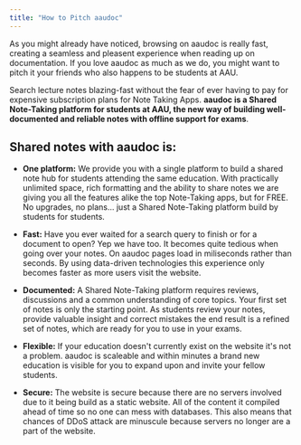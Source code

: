 ```yaml
---
title: "How to Pitch aaudoc"
---
```


As you might already have noticed, browsing on aaudoc is really fast, creating a seamless
and pleasent experience when reading up on documentation. If you love aaudoc as much
as we do, you might want to pitch it your friends who also happens to be
students at AAU.

Search lecture notes blazing-fast without the fear of ever having to pay for expensive
subscription plans for Note Taking Apps. **aaudoc is a Shared Note-Taking platform for
students at AAU, the new way of building well-documented and reliable notes with
offline support for exams**.

## Shared notes with aaudoc is:

- **One platform:** We provide you with a single platform to build a shared note hub for
  students attending the same education. With practically unlimited space, rich formatting
  and the ability to share notes we are giving you all the features alike the top Note-Taking
  apps, but for FREE. No upgrades, no plans... just a Shared Note-Taking platform build by
  students for students.

- **Fast:** Have you ever waited for a search query to finish or for a document to open?
  Yep we have too. It becomes quite tedious when going over your notes. On aaudoc pages load in
  miliseconds rather than seconds. By using data-driven technologies this experience only
  becomes faster as more users visit the website.

- **Documented:** A Shared Note-Taking platform requires reviews, discussions and a common
  understanding of core topics. Your first set of notes is only the starting point. As students
  review your notes, provide valuable insight and correct mistakes the end result is a refined
  set of notes, which are ready for you to use in your exams.

- **Flexible:** If your education doesn't currently exist on the website it's not a problem.
  aaudoc is scaleable and within minutes a brand new education is visible for you to expand upon
  and invite your fellow students.

- **Secure:** The website is secure because there are no servers involved due to it
  being build as a static website. All of the content it compiled ahead of time so
  no one can mess with databases. This also means that chances of DDoS attack are minuscule
  because servers no longer are a part of the website.

